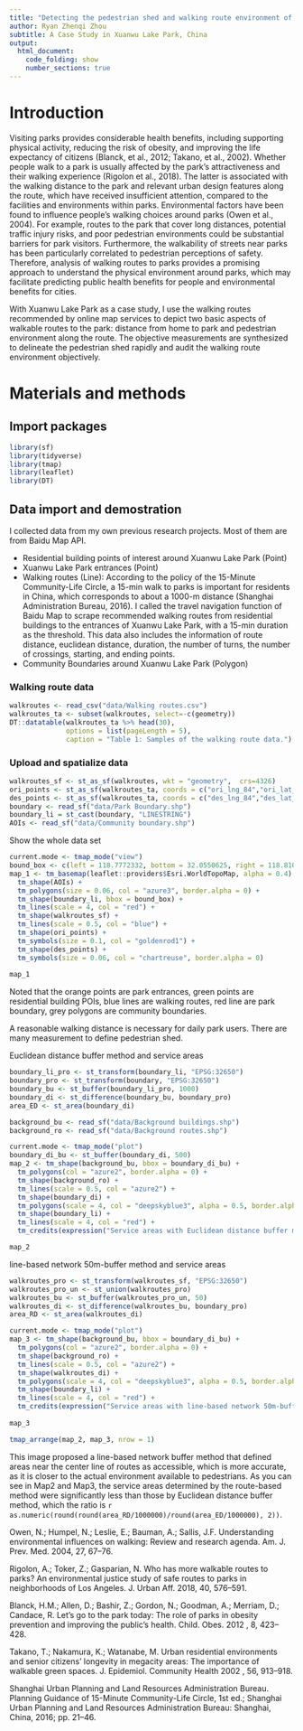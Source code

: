 ```yaml
---
title: "Detecting the pedestrian shed and walking route environment of urban parks with open-source data"
author: Ryan Zhenqi Zhou
subtitle: A Case Study in Xuanwu Lake Park, China
output:
  html_document:
    code_folding: show
    number_sections: true
---
```


# Introduction

Visiting parks provides considerable health benefits, including supporting physical activity, reducing the risk of obesity, and improving the life expectancy of citizens (Blanck, et al., 2012; Takano, et al., 2002). Whether people walk to a park is usually affected by the park’s attractiveness and their walking experience (Rigolon et al., 2018). The latter is associated with the walking distance to the park and relevant urban design features along
the route, which have received insufficient attention, compared to the facilities and environments within parks. Environmental factors have been found to influence people’s walking choices around parks (Owen et al., 2004). For example, routes to the park that cover long distances, potential traffic injury risks, and poor pedestrian environments could be substantial barriers for park visitors. Furthermore, the walkability of streets near parks has been particularly correlated to pedestrian perceptions of safety. Therefore, analysis of walking routes to parks provides a promising approach to understand the physical environment around parks, which may facilitate predicting public health benefits for people and environmental benefits for cities.

With Xuanwu Lake Park as a case study, I use the walking routes recommended by online map services to depict two basic aspects of walkable routes to the park: distance from home to park and pedestrian environment along the route. The objective measurements are synthesized to delineate the pedestrian shed rapidly and audit the walking route environment objectively. 

# Materials and methods
## Import packages
```r
library(sf)
library(tidyverse)
library(tmap)
library(leaflet)
library(DT)
```

## Data import and demostration
I collected data from my own previous research projects. Most of them are from Baidu Map API.

* Residential building points of interest around Xuanwu Lake Park (Point)
* Xuanwu Lake Park entrances (Point)
* Walking routes (Line): According to the policy of the 15-Minute Community-Life Circle, a 15-min walk to parks is important for residents in China, which corresponds to about a 1000-m distance (Shanghai Administration Bureau, 2016). I called the travel navigation function of Baidu Map to scrape recommended walking routes from residential buildings to the entrances of Xuanwu Lake Park, with a 15-min duration as the threshold. This data also includes the information of route distance, euclidean distance, duration, the number of turns, the number of crossings, starting, and ending points.
* Community Boundaries around Xuanwu Lake Park (Polygon)

### Walking route data
```r
walkroutes <- read_csv("data/Walking routes.csv")
walkroutes_ta <- subset(walkroutes, select=-c(geometry))
DT::datatable(walkroutes_ta %>% head(30),
              options = list(pageLength = 5), 
              caption = "Table 1: Samples of the walking route data.")
```

### Upload and spatialize data
```r
walkroutes_sf <- st_as_sf(walkroutes, wkt = "geometry",  crs=4326)
ori_points <- st_as_sf(walkroutes_ta, coords = c("ori_lng_84","ori_lat_84"),  crs=4326)
des_points <- st_as_sf(walkroutes_ta, coords = c("des_lng_84","des_lat_84"),  crs=4326)
boundary <- read_sf("data/Park Boundary.shp")
boundary_li = st_cast(boundary, "LINESTRING")
AOIs <- read_sf("data/Community boundary.shp")
```

Show the whole data set
```r
current.mode <- tmap_mode("view")
bound_box <- c(left = 118.7772332, bottom = 32.0550625, right = 118.8104844, top = 32.0902245)
map_1 <- tm_basemap(leaflet::providers$Esri.WorldTopoMap, alpha = 0.4) +
  tm_shape(AOIs) + 
  tm_polygons(size = 0.06, col = "azure3", border.alpha = 0) +
  tm_shape(boundary_li, bbox = bound_box) +
  tm_lines(scale = 4, col = "red") + 
  tm_shape(walkroutes_sf) +
  tm_lines(scale = 0.5, col = "blue") +
  tm_shape(ori_points) +
  tm_symbols(size = 0.1, col = "goldenrod1") +
  tm_shape(des_points) +
  tm_symbols(size = 0.06, col = "chartreuse", border.alpha = 0) 
   
map_1
```

Noted that the orange points are park entrances, green points are residential building POIs, blue lines are walking routes, red line are park boundary, grey polygons are community boundaries.

A reasonable walking distance is necessary for daily park users. There are many measurement to define pedestrian shed.

Euclidean distance buffer method and service areas
```r
boundary_li_pro <- st_transform(boundary_li, "EPSG:32650")
boundary_pro <- st_transform(boundary, "EPSG:32650")
boundary_bu <- st_buffer(boundary_li_pro, 1000)
boundary_di <- st_difference(boundary_bu, boundary_pro)
area_ED <- st_area(boundary_di)

background_bu <- read_sf("data/Background buildings.shp")
background_ro <- read_sf("data/Background routes.shp")

current.mode <- tmap_mode("plot")
boundary_di_bu <- st_buffer(boundary_di, 500)
map_2 <- tm_shape(background_bu, bbox = boundary_di_bu) +
  tm_polygons(col = "azure2", border.alpha = 0) + 
  tm_shape(background_ro) +
  tm_lines(scale = 0.5, col = "azure2") +
  tm_shape(boundary_di) +
  tm_polygons(scale = 4, col = "deepskyblue3", alpha = 0.5, border.alpha = 0) + 
  tm_shape(boundary_li) +
  tm_lines(scale = 4, col = "red") +
  tm_credits(expression("Service areas with Euclidean distance buffer method is"~13~"km"^2), position=c("left", "bottom"))

map_2
```
line-based network 50m-buffer method and service areas
```r
walkroutes_pro <- st_transform(walkroutes_sf, "EPSG:32650")
walkroutes_pro_un <- st_union(walkroutes_pro)
walkroutes_bu <- st_buffer(walkroutes_pro_un, 50)
walkroutes_di <- st_difference(walkroutes_bu, boundary_pro)
area_RD <- st_area(walkroutes_di)

current.mode <- tmap_mode("plot")
map_3 <- tm_shape(background_bu, bbox = boundary_di_bu) +
  tm_polygons(col = "azure2", border.alpha = 0) + 
  tm_shape(background_ro) +
  tm_lines(scale = 0.5, col = "azure2") +
  tm_shape(walkroutes_di) +
  tm_polygons(scale = 4, col = "deepskyblue3", alpha = 0.5, border.alpha = 0) + 
  tm_shape(boundary_li) +
  tm_lines(scale = 4, col = "red") +
  tm_credits(expression("Service areas with line-based network 50m-buffer method is"~4~"km"^2), position=c("left", "bottom"))
  
map_3
```

```r
tmap_arrange(map_2, map_3, nrow = 1)
```

This image proposed a line-based network buffer method that defined areas near the center line of routes as accessible, which is more accurate, as it is closer to the actual environment available to pedestrians. As you can see in Map2 and Map3, the service areas determined by the route-based method were significantly less than those by Euclidean distance buffer method, which the ratio is `r as.numeric(round(round(area_RD/1000000)/round(area_ED/1000000), 2))`.











Owen, N.; Humpel, N.; Leslie, E.; Bauman, A.; Sallis, J.F. Understanding environmental influences on walking: Review and research agenda. Am. J. Prev. Med. 2004, 27, 67–76.

Rigolon, A.; Toker, Z.; Gasparian, N. Who has more walkable routes to parks? An environmental justice study of safe routes to parks in neighborhoods of Los Angeles. J. Urban Aff. 2018, 40, 576–591. 

Blanck, H.M.; Allen, D.; Bashir, Z.; Gordon, N.; Goodman, A.; Merriam, D.; Candace, R. Let’s go to the park today: The role of parks in obesity prevention and improving the public’s health. Child. Obes. 2012 , 8, 423–428.

Takano, T.; Nakamura, K.; Watanabe, M. Urban residential environments and senior citizens’ longevity in megacity areas: The importance of walkable green spaces. J. Epidemiol. Community Health 2002 , 56, 913–918.

Shanghai Urban Planning and Land Resources Administration Bureau. Planning Guidance of 15-Minute Community-Life Circle, 1st ed.; Shanghai Urban Planning and Land Resources Administration Bureau: Shanghai, China, 2016; pp. 21–46.